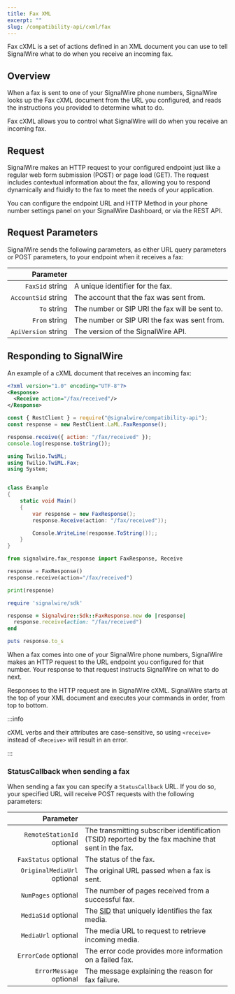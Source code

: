 ```yaml
---
title: Fax XML
excerpt: ""
slug: /compatibility-api/cxml/fax
---
```



Fax cXML is a set of actions defined in an XML document you can use to tell SignalWire what to do when you receive an incoming fax.

## Overview

When a fax is sent to one of your SignalWire phone numbers, SignalWire looks up the Fax cXML document from the URL you configured,
and reads the instructions you provided to determine what to do.

Fax cXML allows you to control what SignalWire will do when you receive an incoming fax.

## Request

SignalWire makes an HTTP request to your configured endpoint just like a regular web form submission (POST) or page load (GET). The request includes contextual information about the fax, allowing you to respond dynamically and fluidly to the fax to meet the needs of your application.

You can configure the endpoint URL and HTTP Method in your phone number settings panel on your SignalWire Dashboard, or via the REST API.

## Request Parameters

SignalWire sends the following parameters, as either URL query parameters or POST parameters, to your endpoint when it receives a fax:

|                                                 Parameter |                                                |
| --------------------------------------------------------: | ---------------------------------------------- |
|     `FaxSid` <span className="optional-arg">string</span> | A unique identifier for the fax.               |
| `AccountSid` <span className="optional-arg">string</span> | The account that the fax was sent from.        |
|         `To` <span className="optional-arg">string</span> | The number or SIP URI the fax will be sent to. |
|       `From` <span className="optional-arg">string</span> | The number or SIP URI the fax was sent from.   |
| `ApiVersion` <span className="optional-arg">string</span> | The version of the SignalWire API.             |

## Responding to SignalWire

An example of a cXML document that receives an incoming fax:

<Tabs groupId="cxml-api">

<TabItem value="xml" label="XML">

```xml
<?xml version="1.0" encoding="UTF-8"?>
<Response>
  <Receive action="/fax/received"/>
</Response>
```

</TabItem>
<TabItem value="javascript" label="JavaScript">

```javascript
const { RestClient } = require("@signalwire/compatibility-api");
const response = new RestClient.LaML.FaxResponse();

response.receive({ action: "/fax/received" });
console.log(response.toString());
```

</TabItem>
<TabItem value="csharp" label="C#">

```csharp
using Twilio.TwiML;
using Twilio.TwiML.Fax;
using System;


class Example
{
    static void Main()
    {
        var response = new FaxResponse();
        response.Receive(action: "/fax/received"));

        Console.WriteLine(response.ToString());;
    }
}
```

</TabItem>
<TabItem value="python" label="Python">

```python
from signalwire.fax_response import FaxResponse, Receive

response = FaxResponse()
response.receive(action="/fax/received")

print(response)
```

</TabItem>
<TabItem value="ruby" label="Ruby">

```ruby
require 'signalwire/sdk'

response = Signalwire::Sdk::FaxResponse.new do |response|
  response.receive(action: "/fax/received")
end

puts response.to_s
```

</TabItem>
</Tabs>

When a fax comes into one of your SignalWire phone numbers, SignalWire makes an HTTP request to the URL endpoint you configured for that number. Your response to that request instructs SignalWire on what to do next.

Responses to the HTTP request are in SignalWire cXML. SignalWire starts at the top of your XML document and executes your commands in order, from top to bottom.

:::info

cXML verbs and their attributes are case-sensitive, so using `<receive>` instead of `<Receive>` will result in an error.

:::

### StatusCallback when sending a fax

When sending a fax you can specify a `StatusCallback` URL. If you do so, your specified URL will receive POST requests with the following parameters:

|                                                         Parameter |                                                                                                     |
| ----------------------------------------------------------------: | --------------------------------------------------------------------------------------------------- |
|  `RemoteStationId` <span className="optional-arg">optional</span> | The transmitting subscriber identification (TSID) reported by the fax machine that sent in the fax. |
|        `FaxStatus` <span className="optional-arg">optional</span> | The status of the fax.                                                                              |
| `OriginalMediaUrl` <span className="optional-arg">optional</span> | The original URL passed when a fax is sent.                                                         |
|         `NumPages` <span className="optional-arg">optional</span> | The number of pages received from a successful fax.                                                 |
|         `MediaSid` <span className="optional-arg">optional</span> | The [SID](/platform/dashboard/guides/what-is-a-sid) that uniquely identifies the fax media.                           |
|         `MediaUrl` <span className="optional-arg">optional</span> | The media URL to request to retrieve incoming media.                                                |
|        `ErrorCode` <span className="optional-arg">optional</span> | The error code provides more information on a failed fax.                                           |
|     `ErrorMessage` <span className="optional-arg">optional</span> | The message explaining the reason for fax failure.                                                  |
